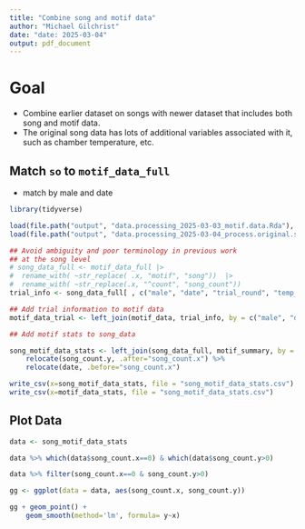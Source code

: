 ```yaml
---
title: "Combine song and motif data"
author: "Michael Gilchrist"
date: "date: 2025-03-04"
output: pdf_document
---
```


# Goal

- Combine earlier dataset on songs with newer dataset that includes both song and motif data.
- The original song data has lots of additional variables associated with it, such as chamber temperature, etc.


## Match `so` to `motif_data_full`

- match by male and date
```r
library(tidyverse)

```

```r
load(file.path("output", "data.processing_2025-03-03_motif.data.Rda"), verbose = TRUE)
load(file.path("output", "data.processing_2025-03-04_process.original.song.data.Rda"), verbose = TRUE)

## Avoid ambiguity and poor terminology in previous work
## at the song level
# song_data_full <- motif_data_full |>
#  rename_with( ~str_replace( .x, "motif", "song"))  |>
#  rename_with( ~str_replace(.x, "^count", "song_count"))
trial_info <- song_data_full[ , c("male", "date", "trial_round", "temp_target", "temp_mean", "humidity_mean", "vpd", "chamber", "counter", "test_order", "mass")]

## Add trial information to motif data
motif_data_trial <- left_join(motif_data, trial_info, by = c("male", "date"))

## Add motif stats to song_data

song_motif_data_stats <- left_join(song_data_full, motif_summary, by = c("male", "date")) |>
    relocate(song_count.y, .after="song_count.x") %>%
    relocate(date, .before="song_count.x")

write_csv(x=song_motif_data_stats, file = "song_motif_data_stats.csv")
write_csv(x=motif_data_stats, file = "song_motif_data_stats.csv")
```

## Plot Data
```r

data <- song_motif_data_stats

data %>% which(data$song_count.x==0) & which(data$song_count.y>0)

data %>% filter(song_count.x==0 & song_count.y>0)

gg <- ggplot(data = data, aes(song_count.x, song_count.y))

gg + geom_point() +
    geom_smooth(method='lm', formula= y~x)

```

